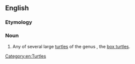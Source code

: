 {{also|Terrapene}}
==English==
{{rfi|en}}
{{wikipedia}}
{{wikispecies}}

===Etymology===
{{rfe|en}}

===Noun===
{{en-noun}}

# Any of several large [[turtle]]s of the genus {{taxlink|Terrapene|genus|noshow=1}}, the [[box turtle]]s.

[[Category:en:Turtles]]